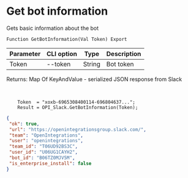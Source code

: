 ﻿---
sidebar_position: 1
---


# Get bot information
 Gets basic information about the bot



`Function GetBotInformation(Val Token) Export`

  | Parameter | CLI option | Type | Description |
  |-|-|-|-|
  | Token | --token | String | Bot token |

  
  Returns:  Map Of KeyAndValue - serialized JSON response from Slack

<br/>




```bsl title="Code example"
    Token  = "xoxb-6965308400114-696804637...";
    Result = OPI_Slack.GetBotInformation(Token);
```
 



```json title="Result"
{
 "ok": true,
 "url": "https://openintegrationsgroup.slack.com/",
 "team": "OpenIntegrations",
 "user": "openintegrations",
 "team_id": "T06UD92BS3C",
 "user_id": "U06UG1CAYH2",
 "bot_id": "B06TZ0MJV5M",
 "is_enterprise_install": false
}
```
